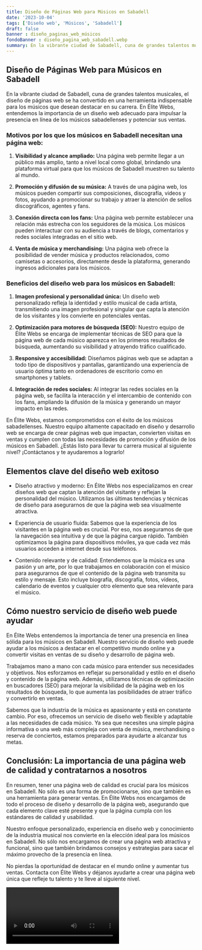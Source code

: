 ```yaml
---
title: Diseño de Páginas Web para Músicos en Sabadell
date: '2023-10-04'
tags: ['Diseño web', 'Músicos', 'Sabadell']
draft: false
banner : diseño_paginas_web_músicos
fondoBanner : diseño_pagina_web_sabadell.webp
summary: En la vibrante ciudad de Sabadell, cuna de grandes talentos musicales, el diseño de páginas web se ha convertido en una herramienta indispensable para los músicos que desean destacar en su carrera. En Élite Webs, entendemos la importancia de un diseño web adecuado para impulsar la presencia en línea de los músicos sabadellenses y potenciar sus ventas.
---
```


## Diseño de Páginas Web para Músicos en Sabadell

En la vibrante ciudad de Sabadell, cuna de grandes talentos musicales, el diseño de páginas web se ha convertido en una herramienta indispensable para los músicos que desean destacar en su carrera. En Élite Webs, entendemos la importancia de un diseño web adecuado para impulsar la presencia en línea de los músicos sabadellenses y potenciar sus ventas.

### Motivos por los que los músicos en Sabadell necesitan una página web:

1. **Visibilidad y alcance ampliado:** Una página web permite llegar a un público más amplio, tanto a nivel local como global, brindando una plataforma virtual para que los músicos de Sabadell muestren su talento al mundo.

2. **Promoción y difusión de su música:** A través de una página web, los músicos pueden compartir sus composiciones, discografía, videos y fotos, ayudando a promocionar su trabajo y atraer la atención de sellos discográficos, agentes y fans.

3. **Conexión directa con los fans:** Una página web permite establecer una relación más estrecha con los seguidores de la música. Los músicos pueden interactuar con su audiencia a través de blogs, comentarios y redes sociales integradas en el sitio web.

4. **Venta de música y merchandising:** Una página web ofrece la posibilidad de vender música y productos relacionados, como camisetas o accesorios, directamente desde la plataforma, generando ingresos adicionales para los músicos.

### Beneficios del diseño web para los músicos en Sabadell:

1. **Imagen profesional y personalidad única:** Un diseño web personalizado refleja la identidad y estilo musical de cada artista, transmitiendo una imagen profesional y singular que capta la atención de los visitantes y los convierte en potenciales ventas.

2. **Optimización para motores de búsqueda (SEO):** Nuestro equipo de Élite Webs se encarga de implementar técnicas de SEO para que la página web de cada músico aparezca en los primeros resultados de búsqueda, aumentando su visibilidad y atrayendo tráfico cualificado.

3. **Responsive y accesibilidad:** Diseñamos páginas web que se adaptan a todo tipo de dispositivos y pantallas, garantizando una experiencia de usuario óptima tanto en ordenadores de escritorio como en smartphones y tablets.

4. **Integración de redes sociales:** Al integrar las redes sociales en la página web, se facilita la interacción y el intercambio de contenido con los fans, ampliando la difusión de la música y generando un mayor impacto en las redes.

En Élite Webs, estamos comprometidos con el éxito de los músicos sabadellenses. Nuestro equipo altamente capacitado en diseño y desarrollo web se encarga de crear páginas web que impactan, convierten visitas en ventas y cumplen con todas las necesidades de promoción y difusión de los músicos en Sabadell. ¿Estás listo para llevar tu carrera musical al siguiente nivel? ¡Contáctanos y te ayudaremos a lograrlo!

<GifSeo />

<Cta />

## Elementos clave del diseño web exitoso

- Diseño atractivo y moderno: En Élite Webs nos especializamos en crear diseños web que captan la atención del visitante y reflejan la personalidad del músico. Utilizamos las últimas tendencias y técnicas de diseño para asegurarnos de que la página web sea visualmente atractiva.

- Experiencia de usuario fluida: Sabemos que la experiencia de los visitantes en la página web es crucial. Por eso, nos aseguramos de que la navegación sea intuitiva y de que la página cargue rápido. También optimizamos la página para dispositivos móviles, ya que cada vez más usuarios acceden a internet desde sus teléfonos.

- Contenido relevante y de calidad: Entendemos que la música es una pasión y un arte, por lo que trabajamos en colaboración con el músico para asegurarnos de que el contenido de la página web transmita su estilo y mensaje. Esto incluye biografía, discografía, fotos, vídeos, calendario de eventos y cualquier otro elemento que sea relevante para el músico.

## Cómo nuestro servicio de diseño web puede ayudar

En Élite Webs entendemos la importancia de tener una presencia en línea sólida para los músicos en Sabadell. Nuestro servicio de diseño web puede ayudar a los músicos a destacar en el competitivo mundo online y a convertir visitas en ventas de su diseño y desarrollo de página web.

Trabajamos mano a mano con cada músico para entender sus necesidades y objetivos. Nos esforzamos en reflejar su personalidad y estilo en el diseño y contenido de la página web. Además, utilizamos técnicas de optimización en buscadores (SEO) para mejorar la visibilidad de la página web en los resultados de búsqueda, lo que aumenta las posibilidades de atraer tráfico y convertirlo en ventas.

Sabemos que la industria de la música es apasionante y está en constante cambio. Por eso, ofrecemos un servicio de diseño web flexible y adaptable a las necesidades de cada músico. Ya sea que necesites una simple página informativa o una web más compleja con venta de música, merchandising o reserva de conciertos, estamos preparados para ayudarte a alcanzar tus metas.

## Conclusión: La importancia de una página web de calidad y contratarnos a nosotros

En resumen, tener una página web de calidad es crucial para los músicos en Sabadell. No sólo es una forma de promocionarse, sino que también es una herramienta para generar ventas. En Élite Webs nos encargamos de todo el proceso de diseño y desarrollo de la página web, asegurando que cada elemento clave esté presente y que la página cumpla con los estándares de calidad y usabilidad.

Nuestro enfoque personalizado, experiencia en diseño web y conocimiento de la industria musical nos convierte en la elección ideal para los músicos en Sabadell. No sólo nos encargamos de crear una página web atractiva y funcional, sino que también brindamos consejos y estrategias para sacar el máximo provecho de la presencia en línea.

No pierdas la oportunidad de destacar en el mundo online y aumentar tus ventas. Contacta con Élite Webs y déjanos ayudarte a crear una página web única que refleje tu talento y te lleve al siguiente nivel.

<Video />

<CtaBot job='Músicos' city='Sabadell'/>

<Gmaps query='Sabadell+españa+maps' />
